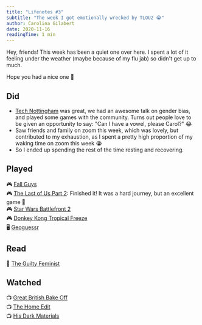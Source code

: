 ```yaml
---
title: "Lifenotes #3"
subtitle: "The week I got emotionally wrecked by TLOU2 😭"
author: Carolina Gilabert
date: 2020-11-16
readingTime: 1 min
---
```


Hey, friends! This week has been a quiet one over here. I spent a lot of it feeling under the weather (maybe because of my flu jab) so didn't get up to much.

Hope you had a nice one 🙂

## Did

- [Tech Nottingham](https://www.technottingham.com/events/tech-nottingham-november-2020) was great, we had an awesome talk on gender bias, and played some games with the community. Turns out people love to be given an opportunity to say: "Can I have a vowel, please Carol?" 😂
- Saw friends and family on zoom this week, which was lovely, but contributed to my exhaustion, as I spent a pretty high proportion of my waking time on zoom this week 😭
- So I ended up spending the rest of the time resting and recovering.

## Played

🎮 [Fall Guys](https://store.playstation.com/en-gb/product/EP3643-CUSA17714_00-FALLGUYSPS4EU000)  
🎮 [The Last of Us Part 2](https://store.playstation.com/en-gb/product/EP9000-CUSA10249_00-THELASTOFUSPART2): Finished it! It was a hard journey, but an excellent game 💛  
🎮 [Star Wars Battlefront 2](https://store.playstation.com/en-gb/product/EP0006-CUSA05749_00-BATTLEFRONTII000)  
🎮 [Donkey Kong Tropical Freeze](https://www.nintendo.co.uk/Games/Nintendo-Switch/Donkey-Kong-Country-Tropical-Freeze-1325706.html)  
🖥 [Geoguessr](https://www.geoguessr.com/)

## Read

📖 [The Guilty Feminist](https://uk.bookshop.org/books/the-guilty-feminist-the-sunday-times-bestseller-breathes-life-into-conversations-about-feminism-phoebe-waller-bridge/9780349010120)

## Watched

📺 [Great British Bake Off](https://www.channel4.com/programmes/the-great-british-bake-off)  
📺 [The Home Edit](https://www.netflix.com/title/81094723)  
📺 [His Dark Materials](https://www.bbc.co.uk/programmes/m000b1v2)

